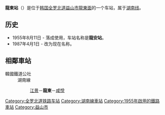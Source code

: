 {{朝鮮半島車站資訊
|公司色 = #0066b3
|文字色 = 
|站名 = 龍東站<br />{{lang|en|Yeongdong}}
|圖片 =
|pxl = 
|圖片說明 =
|所屬路線 = [[湖南线|湖南线]]
|車站編號 = 
|前一站 = [[江景站|江景]]
|前一站距離 = 6.0
|後一站距離 = 5.1
|後一站 = [[咸悦站|咸悦]]
|距離 = 66.7
|起點站 = [[大田操车场|大田操车场]]
|諺文 = 용동역
|朝鮮漢字 = 龍東驛
|文觀部式 =Yongdong-yeok 
|馬-賴式 = Yongdong-yŏk
|副站名 = 
|停站路線數 = 
|所屬公司 = [[韩国铁道公社|韩国铁道公社]]
|所在地 =[[全罗北道|全罗北道]][[益山市|益山市]][[龍東面|龍東面]]
|車站構造 = 地面车站
|月台配置 = 
|啟用年月日 =1955年8月11日 
|廢站年月日 = 
|上下車人次 =
|統計年度 =
|轉車 = 
|備註 = 
|全寬備註 = 
}}

'''龍東站'''（{{kor|諺=용동역|漢=龍東驛|羅=Yongdong yeok|f=y}}）是位于[[韩国|韩国]][[全罗北道|全罗北道]][[益山市|益山市]][[龍東面|龍東面]]的一个车站，属于[[湖南线|湖南线]]。

== 历史 ==
*1955年8月11日 - 落成使用，车站名称是'''龍安站'''。
*1987年4月1日 - 改为现在名称。

== 相鄰車站 ==
;韓國鐵道公社
:湖南線
::[[江景站|江景]]－'''龍東'''－[[咸悅站|咸悅]]

{{湖南线}}

[[Category:全罗北道铁路车站|Category:全罗北道铁路车站]]
[[Category:湖南線車站|Category:湖南線車站]]
[[Category:1955年啟用的鐵路車站|Category:1955年啟用的鐵路車站]]
[[Category:益山市|Category:益山市]]